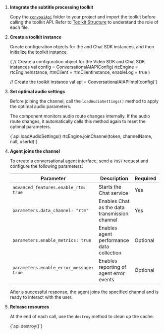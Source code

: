 
1. **Integrate the subtitle processing toolkit**

    Copy the [`convoaiApi`](https://github.com/AgoraIO-Community/Conversational-AI-Demo/tree/main/Android/scenes/convoai/src/main/java/io/agora/scene/convoai/convoaiApi) folder to your project and import the toolkit before calling the toolkit API. Refer to [Toolkit Structure](#toolkit-structure) to understand the role of each file.

1. **Create a toolkit instance**

    Create configuration objects for the <Vg k="VSDK"/> and Chat SDK instances, and then initialize the toolkit instance.

    <CodeBlock language="kotlin" showLineNumbers>
    {`// Create a configuration object for the Video SDK and Chat SDK instances
    val config = ConversationalAIAPIConfig(
        rtcEngine = rtcEngineInstance,
        rtmClient = rtmClientInstance,
        enableLog = true
    )

    // Create the toolkit instance
    val api = ConversationalAIAPIImpl(config)`}
    </CodeBlock>

1. **Set optimal audio settings**

    Before joining the <Vg k="VSDK"/> channel, call the `loadAudioSettings()` method to apply the optimal audio parameters.

    The component monitors audio route changes internally. If the audio route changes, it automatically calls this method again to reset the optimal parameters.

    <CodeBlock language="kotlin" showLineNumbers>
    {`api.loadAudioSettings()
    rtcEngine.joinChannel(token, channelName, null, userId)`}
    </CodeBlock>

1. **Agent joins the channel**

    To create a conversational agent interface, send a `POST` request and configure the following parameters:

    | Parameter                               | Description                                  | Required |
    | --------------------------------------- | -------------------------------------------- | -------- |
    | `advanced_features.enable_rtm: true`    | Starts the Chat service                       | Yes      |
    | `parameters.data_channel: "rtm"`        | Enables Chat as the data transmission channel | Yes      |
    | `parameters.enable_metrics: true`       | Enables agent performance data collection    | Optional |
    | `parameters.enable_error_message: true` | Enables reporting of agent error events      | Optional |

    After a successful response, the agent joins the specified <Vg k="VSDK"/> channel and is ready to interact with the user.


1. **Release resources**

    At the end of each call, use the `destroy` method to clean up the cache.

    <CodeBlock language="kotlin" showLineNumbers>
    {`api.destroy()`}
    </CodeBlock>


